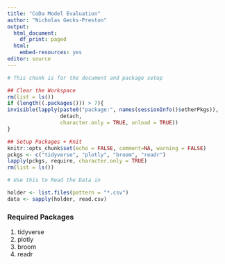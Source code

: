 ```yaml
---
title: "CoDa Model Evaluation"
author: "Nicholas Gecks-Preston"
output:
  html_document:
    df_print: paged
  html:
    embed-resources: yes
editor: source
---
```


```r
# This chunk is for the document and package setup

## Clear the Workspace
rm(list = ls())
if (length((.packages())) > 7){
invisible(lapply(paste0("package:", names(sessionInfo()$otherPkgs)),   # Unload add-on packages
                 detach,
                 character.only = TRUE, unload = TRUE))
}

## Setup Packages + Knit
knitr::opts_chunk$set(echo = FALSE, comment=NA, warning = FALSE)
pckgs <- c("tidyverse", "plotly", "broom", "readr")
lapply(pckgs, require, character.only = TRUE)
rm(list = ls())
```



```r
# Use this to Read the Data in

holder <- list.files(pattern = "*.csv")
data <- sapply(holder, read.csv)


```


### Required Packages
1. tidyverse
2. plotly 
3. broom
4. readr
